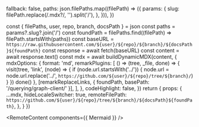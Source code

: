 
  fallback: false,
  paths: json.filePaths.map((filePath) => ({
    params: {
      slug: filePath.replace(/\.mdx?/, '').split('/'),
    },
  })),
})

  const { filePaths, user, repo, branch, docsPath } = json
  const paths = params?.slug?.join('/')
  const foundPath = filePaths.find((filePath) => filePath.startsWith(paths))
  const baseURL = `https://raw.githubusercontent.com/${user}/${repo}/${branch}/${docsPath}${foundPath}`
  const response = await fetch(baseURL)
  const content = await response.text()
  const mdx = await buildDynamicMDX(content, {
    mdxOptions: {
      format: 'md',
      remarkPlugins: [
        () => (tree, _file, done) => {
          visit(tree, 'link', (node) => {
            if (node.url.startsWith('../')) {
              node.url = node.url.replace('../', `https://github.com/${user}/${repo}/tree/${branch}/`)
            }
          })
          done()
        },
        [remarkReplaceLinks, { foundPath, basePath: '/querying/graph-client/' }],
      ],
    },
    codeHighlight: false,
  })
  return {
    props: {
      ...mdx,
      hideLocaleSwitcher: true,
      remoteFilePath: `https://github.com/${user}/${repo}/tree/${branch}/${docsPath}${foundPath}`,
    },
  }
})

<RemoteContent components={{ Mermaid }} />
